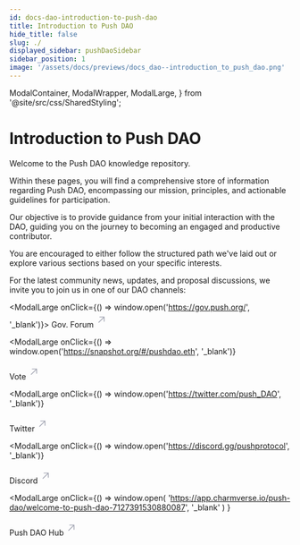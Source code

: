 ```yaml
---
id: docs-dao-introduction-to-push-dao
title: Introduction to Push DAO
hide_title: false
slug: ./
displayed_sidebar: pushDaoSidebar
sidebar_position: 1
image: '/assets/docs/previews/docs_dao--introduction_to_push_dao.png'
---
```


  ModalContainer,
  ModalWrapper,
  ModalLarge,
} from '@site/src/css/SharedStyling';

# Introduction to Push DAO

Welcome to the Push DAO knowledge repository.

Within these pages, you will find a comprehensive store of information regarding Push DAO, encompassing our mission, principles, and actionable guidelines for participation.

Our objective is to provide guidance from your initial interaction with the DAO, guiding you on the journey to becoming an engaged and productive contributor.

You are encouraged to either follow the structured path we've laid out or explore various sections based on your specific interests.

For the latest community news, updates, and proposal discussions, we invite you to join us in one of our DAO channels:

<ModalContainer>

<ModalLarge onClick={() => window.open('https://gov.push.org/', '_blank')}>
  <ModalWrapper>
    <span>
      Gov. Forum
      <svg
        width='20'
        height='28'
        viewBox='0 0 29 28'
        fill='none'
        xmlns='http://www.w3.org/2000/svg'
      >
        <path
          d='m7.501 21.001 14-14M10.125 7.001H21.5v11.375'
          stroke='#A0A3B1'
          stroke-width='2'
          stroke-linecap='round'
          stroke-linejoin='round'
        ></path>
      </svg>
    </span>
  </ModalWrapper>
</ModalLarge>

<ModalLarge
  onClick={() => window.open('https://snapshot.org/#/pushdao.eth', '_blank')}
>
  <ModalWrapper>
    <span>
      Vote
      <svg
        width='20'
        height='28'
        viewBox='0 0 29 28'
        fill='none'
        xmlns='http://www.w3.org/2000/svg'
      >
        <path
          d='m7.501 21.001 14-14M10.125 7.001H21.5v11.375'
          stroke='#A0A3B1'
          stroke-width='2'
          stroke-linecap='round'
          stroke-linejoin='round'
        ></path>
      </svg>
    </span>
  </ModalWrapper>
</ModalLarge>

<ModalLarge
  onClick={() => window.open('https://twitter.com/push_DAO', '_blank')}
>
  <ModalWrapper>
    <span>
      Twitter
      <svg
        width='20'
        height='28'
        viewBox='0 0 29 28'
        fill='none'
        xmlns='http://www.w3.org/2000/svg'
      >
        <path
          d='m7.501 21.001 14-14M10.125 7.001H21.5v11.375'
          stroke='#A0A3B1'
          stroke-width='2'
          stroke-linecap='round'
          stroke-linejoin='round'
        ></path>
      </svg>
    </span>
  </ModalWrapper>
</ModalLarge>

<ModalLarge
  onClick={() => window.open('https://discord.gg/pushprotocol', '_blank')}
>
  <ModalWrapper>
    <span>
      Discord
      <svg
        width='20'
        height='28'
        viewBox='0 0 29 28'
        fill='none'
        xmlns='http://www.w3.org/2000/svg'
      >
        <path
          d='m7.501 21.001 14-14M10.125 7.001H21.5v11.375'
          stroke='#A0A3B1'
          stroke-width='2'
          stroke-linecap='round'
          stroke-linejoin='round'
        ></path>
      </svg>
    </span>
  </ModalWrapper>
</ModalLarge>

<ModalLarge
  onClick={() =>
    window.open(
      'https://app.charmverse.io/push-dao/welcome-to-push-dao-7127391530880087',
      '_blank'
    )
  }
>
  <ModalWrapper>
    <span>
      Push DAO Hub
      <svg
        width='20'
        height='28'
        viewBox='0 0 29 28'
        fill='none'
        xmlns='http://www.w3.org/2000/svg'
      >
        <path
          d='m7.501 21.001 14-14M10.125 7.001H21.5v11.375'
          stroke='#A0A3B1'
          stroke-width='2'
          stroke-linecap='round'
          stroke-linejoin='round'
        ></path>
      </svg>
    </span>
  </ModalWrapper>
</ModalLarge>

</ModalContainer>
